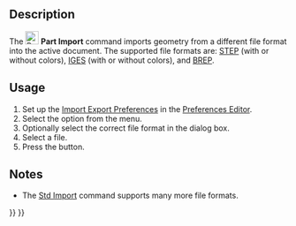 <languages/>

<div lang="en" dir="ltr" class="mw-content-ltr">
{{Docnav
|
|
|[[Part_Workbench|Part]]
|IconL=
|IconR=
|IconC=Workbench_Part.svg
}}
</div>

<div lang="en" dir="ltr" class="mw-content-ltr">
{{VeryImportantMessage|This command is obsolete, it is not available in {{VersionPlus|1.1}}.<br>Use [[Image:Std_Import.svg|24px]] [[Std_Import|Std Import]] instead.}}
</div>

<div lang="en" dir="ltr" class="mw-content-ltr">
{{GuiCommand
|Name=Part Import‎
|MenuLocation=Part → Import CAD file...
|Workbenches=[[Part_Workbench|Part]]
|SeeAlso=[[Std_Import|Std Import]], [[Import_Export|Import Export]]
}}
</div>

<div lang="en" dir="ltr" class="mw-content-ltr">
==Description==
</div> 

<div lang="en" dir="ltr" class="mw-content-ltr">
The [[Image:Part_Import.svg|24px]] '''Part Import''' command imports geometry from a different file format into the active document. The supported file formats are: [https://en.wikipedia.org/wiki/Step_file STEP] (with or without colors), [https://en.wikipedia.org/wiki/IGES IGES] (with or without colors), and [https://en.wikipedia.org/wiki/BREP BREP].
</div>

<div lang="en" dir="ltr" class="mw-content-ltr">
==Usage==
</div>

<div lang="en" dir="ltr" class="mw-content-ltr">
# Set up the [[Import_Export_Preferences|Import Export Preferences]] in the [[Preferences_Editor|Preferences Editor]].
# Select the {{MenuCommand|Part → [[Image:Part_Import.svg|16px]] Import CAD file...}} option from the menu.
# Optionally select the correct file format in the dialog box.
# Select a file.
# Press the {{Button|Open}} button.
</div>

<div lang="en" dir="ltr" class="mw-content-ltr">
==Notes==
</div>

<div lang="en" dir="ltr" class="mw-content-ltr">
* The [[Std_Import|Std Import]] command supports many more file formats.
</div>


<div lang="en" dir="ltr" class="mw-content-ltr">
{{Docnav
|
|
|[[Part_Workbench|Part]]
|IconL=
|IconR=
|IconC=Workbench_Part.svg
}}
</div>

{{Part_Tools_navi{{#translation:}}}}
{{Userdocnavi{{#translation:}}}}